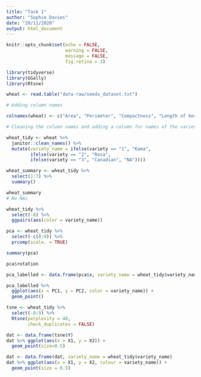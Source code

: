 ```yaml
---
title: "Task 1"
author: "Sophie Davies"
date: "20/11/2020"
output: html_document
---
```


```r
knitr::opts_chunk$set(echo = FALSE, 
                      warning = FALSE,
                      message = FALSE,
                      fig.retina = 3)
```

```r
library(tidyverse)
library(GGally)
library(Rtsne)
```

<!-- Workshop Task Description -->

<!-- The Wheat Seeds Dataset contains measurements of seed kernels from different varieties of wheat: Kama (1), Rosa (2) and Canadian (3). High quality visualization of the internal kernel structure was detected using a soft X-ray technique and 7 measurements were taken which are in this order in the file: -->

<!-- Area. -->
<!-- Perimeter. -->
<!-- Compactness -->
<!-- Length of kernel. -->
<!-- Width of kernel. -->
<!-- Asymmetry coefficient. -->
<!-- Length of kernel groove. -->
<!-- Investigate whether these variables might be useful to classify the species. -->

```r
wheat <- read.table("data-raw/seeds_dataset.txt") 
```

```r
# Adding column names

colnames(wheat) <- c("Area", "Perimeter", "Compactness", "Length of kernel", "Width of kernel", "Asymmetry coefficient", "Length of kernel groove", "Variety")

# Cleaning the column names and adding a column for names of the variety

wheat_tidy <- wheat %>%
  janitor::clean_names() %>%
  mutate(variety_name = ifelse(variety == "1", "Kama",
         ifelse(variety == "2", "Rosa",
         ifelse(variety == "3", "Canadian", "NA"))))

```

```r

wheat_summary <- wheat_tidy %>%
  select(1:7) %>%
  summary()

wheat_summary 
# No NAs

wheat_tidy %>%
  select(-8) %>%
  ggpairs(aes(color = variety_name))

```
```r

pca <- wheat_tidy %>%
  select(-c(8:9)) %>%
  prcomp(scale. = TRUE)

summary(pca)

pca$rotation

pca_labelled <- data.frame(pca$x, variety_name = wheat_tidy$variety_name)

pca_labelled %>% 
  ggplot(aes(x = PC1, y = PC2, color = variety_name)) +
  geom_point()
```

```r
tsne <- wheat_tidy %>% 
  select(-8:9) %>%
  Rtsne(perplexity = 40,
        check_duplicates = FALSE)

dat <- data.frame(tsne$Y)
dat %>% ggplot(aes(x = X1, y = X2)) +
  geom_point(size=0.5)

dat <- data.frame(dat, variety_name = wheat_tidy$variety_name)
dat %>% ggplot(aes(x = X1, y = X2, colour = variety_name)) +
  geom_point(size = 0.5)
```